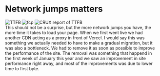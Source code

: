 


<Columns columns={2}>
<Column>
<CentralContent>

# Network jumps matters

</CentralContent>
</Column>
<Column className="flex flex-col justify-center">
<div className="grid grid-flow-col items-center w-full h-[80%] overflow-hidden auto-cols-[100%]">
    <Animate number={0} animationType={["out"]}>
        <Image src={ProxyCdnTTFB} alt="TTFB" />
        <Image src={ProxyCdnFCP} alt="fcp" />
    </Animate>
    <Animate number={1} delay={0.2}>
        <Image src={CruxTTFB} alt="CRUX report of TTFB" />
    </Animate>
</div>
</Column>
</Columns>


<Notes>
This should not be a surprise, but the more network jumps you have, the more time it takes to load your page. When we first went live we had another CDN acting as a proxy in front of Vercel. I would say this was something we actually needed to have to make a gradual migration, but it was also a bottleneck. We had to remove it as soon as possible to improve the performance of the site. The removal was something that happend in the first week of January this year and we saw an improvement in site performance right away, and most of the improvements was due to lower time to first byte.
</Notes>